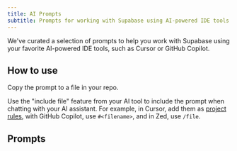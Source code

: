 ```yaml
---
title: AI Prompts
subtitle: Prompts for working with Supabase using AI-powered IDE tools
---
```


We've curated a selection of prompts to help you work with Supabase using your favorite AI-powered IDE tools, such as Cursor or GitHub Copilot.

## How to use

Copy the prompt to a file in your repo.

Use the "include file" feature from your AI tool to include the prompt when chatting with your AI assistant. For example, in Cursor, add them as [project rules](https://docs.cursor.com/context/rules-for-ai#project-rules-recommended), with GitHub Copilot, use `#<filename>`, and in Zed, use `/file`.

## Prompts

<AiPromptsIndex />
